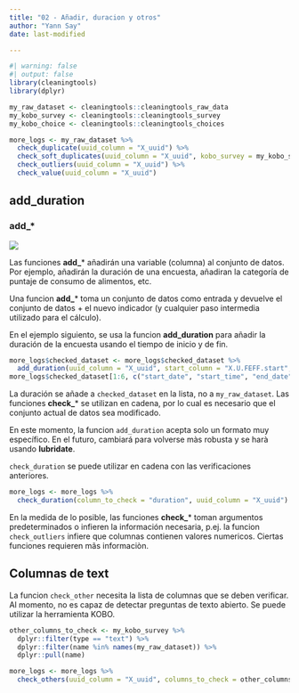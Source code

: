 ```yaml
---
title: "02 - Añadir, duracion y otros"
author: "Yann Say"
date: last-modified

---
```

```r
#| warning: false
#| output: false
library(cleaningtools)
library(dplyr)

my_raw_dataset <- cleaningtools::cleaningtools_raw_data
my_kobo_survey <- cleaningtools::cleaningtools_survey
my_kobo_choice <- cleaningtools::cleaningtools_choices

more_logs <- my_raw_dataset %>% 
  check_duplicate(uuid_column = "X_uuid") %>% 
  check_soft_duplicates(uuid_column = "X_uuid", kobo_survey = my_kobo_survey, sm_separator = ".") %>%
  check_outliers(uuid_column = "X_uuid") %>%
  check_value(uuid_column = "X_uuid") 
```

## add_duration

::: {.callout-tip appearance="minimal"}
### add\_\*

![](../config/images/verb%20-%20add.png)

Las funciones **add\_**\* añadirán una variable (columna) al conjunto de datos. Por ejemplo, añadirán la duración de una encuesta, añadiran la categoría de puntaje de consumo de alimentos, etc.

Una funcion **add\_**\* toma un conjunto de datos como entrada y devuelve el conjunto de datos + el nuevo indicador (y cualquier paso intermedia utilizado para el cálculo).

En el ejemplo siguiento, se usa la funcion **add_duration** para añadir la duración de la encuesta usando el tiempo de inicio y de fin.
:::

```r
more_logs$checked_dataset <- more_logs$checked_dataset %>% 
  add_duration(uuid_column = "X_uuid", start_column = "X.U.FEFF.start", end_column = "end")
more_logs$checked_dataset[1:6, c("start_date", "start_time", "end_date", "end_time", "days_diff", "duration")]

```

::: {.callout-warning .column-margin}
La duración se añade a `checked_dataset` en la lista, no a `my_raw_dataset`. Las funciones **check\_**\* se utilizan en cadena, por lo cual es necesario que el conjunto actual de datos sea modificado.
:::

::: {.callout-warning .column-margin}
En este momento, la funcion `add_duration` acepta solo un formato muy específico. En el futuro, cambiará para volverse màs robusta y se harà usando **lubridate**.
:::

`check_duration` se puede utilizar en cadena con las verificaciones anteriores.

```r
more_logs <- more_logs %>% 
  check_duration(column_to_check = "duration", uuid_column = "X_uuid")
```

En la medida de lo posible, las funciones **check\_**\* toman argumentos predeterminados o infieren la información necesaria, p.ej. la funcion `check_outliers` infiere que columnas contienen valores numericos. Ciertas funciones requieren mãs informaciòn.

## Columnas de text

La funcion `check_other` necesita la lista de columnas que se deben verificar. Al momento, no es capaz de detectar preguntas de texto abierto. Se puede utilizar la herramienta KOBO.

```r
other_columns_to_check <- my_kobo_survey %>% 
  dplyr::filter(type == "text") %>% 
  dplyr::filter(name %in% names(my_raw_dataset)) %>%
  dplyr::pull(name) 

more_logs <- more_logs %>% 
  check_others(uuid_column = "X_uuid", columns_to_check = other_columns_to_check) 
```

